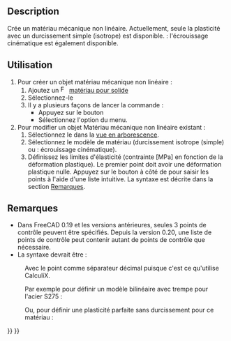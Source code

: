 <languages/>

{{Docnav/fr
|[[FEM_MaterialFluid/fr|Matériau pour fluide]]
|[[FEM_MaterialReinforced/fr|Matériau renforcé]]
|[[FEM_Workbench/fr|Atelier FEM]]
|IconL=FEM_MaterialFluid.svg
|IconR=FEM_MaterialReinforced.svg
|IconC=Workbench_FEM.svg
}}

{{GuiCommandContainer
|
{{GuiCommand/fr
|Name=FEM MaterialMechanicalNonlinear
|Name/fr=FEM Matériau mécanique non linéaire
|MenuLocation=Modèle → Matériaux →  Matériau mécanique non linéaire
|Workbenches=[[FEM_Workbench/fr|FEM]]
|SeeAlso=[[FEM_tutorial/fr|FEM Tutoriel]]
}}
{{GuiCommandFemInfo/fr
|Solvers=CalculiX
}}
}}

==Description==

Crée un matériau mécanique non linéaire. Actuellement, seule la plasticité avec un durcissement simple (isotrope) est disponible. {{Version/fr|1.0}} : l'écrouissage cinématique est également disponible.

<span id="Usage"></span>
==Utilisation==

# Pour créer un objet matériau mécanique non linéaire :
## Ajoutez un [[Image:FEM_MaterialSolid.svg|16px]] [[FEM_MaterialSolid/fr|matériau pour solide]]
## Sélectionnez-le
## Il y a plusieurs façons de lancer la commande :
##* Appuyez sur le bouton {{Button|[[Image:FEM MaterialMechanicalNonlinear.svg|16px]] [[FEM_MaterialMechanicalNonlinear/fr|Matériau mécanique non linéaire]]}}
##* Sélectionnez l'option {{MenuCommand|Modèle → Matériaux → [[Image:FEM_MaterialMechanicalNonlinear.svg|16px]] Matériau mécanique non linéaire}} du menu.
# Pour modifier un objet Matériau mécanique non linéaire existant :
## Sélectionnez le dans la [[Tree_View/fr|vue en arborescence]].
## Sélectionnez le modèle de matériau (durcissement isotrope (simple) ou {{Version/fr|1.0}} : écrouissage cinématique).
## Définissez les limites d'élasticité (contrainte [MPa] en fonction de la déformation plastique). Le premier point doit avoir une déformation plastique nulle. Appuyez sur le bouton {{Button|…}} à côté de {{PropertyData|Yield Points}} pour saisir les points à l'aide d'une liste intuitive. La syntaxe est décrite dans la section [[##Remarques|Remarques]].

<span id="Notes"></span>
==Remarques==

* Dans FreeCAD 0.19 et les versions antérieures, seules 3 points de contrôle peuvent être spécifiés. Depuis la version 0.20, une liste de points de contrôle peut contenir autant de points de contrôle que nécessaire.
* La syntaxe devrait être :

: {{Code|code=
stress_1, 0
stress_2, plastic_strain_2
…
}}

: Avec le point comme séparateur décimal puisque c'est ce qu'utilise CalculiX.

: Par exemple pour définir un modèle bilinéaire avec trempe pour l'acier S275 :

: {{Code|code=
275, 0
490, 0.2
}}

: Ou, pour définir une plasticité parfaite sans durcissement pour ce matériau :

: {{Code|code=
275, 0
}}


{{Docnav/fr
|[[FEM_MaterialFluid/fr|Matériau pour fluide]]
|[[FEM_MaterialReinforced/fr|Matériau renforcé]]
|[[FEM_Workbench/fr|Atelier FEM]]
|IconL=FEM_MaterialFluid.svg
|IconR=FEM_MaterialReinforced.svg
|IconC=Workbench_FEM.svg
}}

{{FEM_Tools_navi{{#translation:}}}}
{{Userdocnavi{{#translation:}}}}